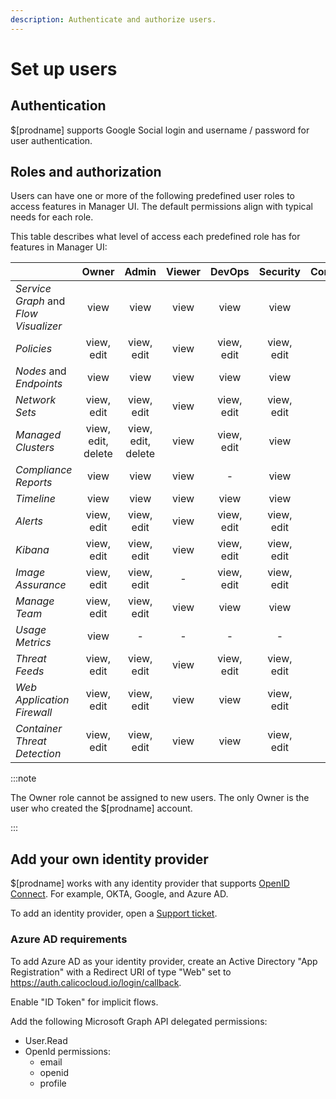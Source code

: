 ```yaml
---
description: Authenticate and authorize users.
---
```


# Set up users

## Authentication

$[prodname] supports Google Social login and username / password for user authentication.

## Roles and authorization

Users can have one or more of the following predefined user roles to access features in Manager UI.
The default permissions align with typical needs for each role.

This table describes what level of access each predefined role has for features in Manager UI:

|                                       |   Owner    |   Admin    | Viewer |   DevOps   |  Security  | Compliance | UsageMetrics | ImageAssuranceAdmin |
|---------------------------------------|:------------------:|:------------------:|:------:|:----------:|:----------:|:----------:|:------------:|:-------------------:|
| _Service Graph_ and _Flow Visualizer_ |        view        |        view        |  view  |    view    |    view    |     -      |      -       |          -          |
| _Policies_                            |     view, edit     |     view, edit     |  view  | view, edit | view, edit |    view    |      -       |          -          |
| _Nodes_ and _Endpoints_               |        view        |        view        |  view  |    view    |    view    |    view    |      -       |          -          |
| _Network Sets_                        |     view, edit     |     view, edit     |  view  | view, edit | view, edit |     -      |      -       |          -          |
| _Managed Clusters_                    | view, edit, delete | view, edit, delete |  view  | view, edit |    view    |     -      |      -       |          -          |
| _Compliance Reports_                  |        view        |        view        |  view  |     -      |    view    |    view    |      -       |          -          |
| _Timeline_                            |        view        |        view        |  view  |    view    |    view    |     -      |      -       |          -          |
| _Alerts_                              |     view, edit     |     view, edit     |  view  | view, edit | view, edit |     -      |      -       |          -          |
| _Kibana_                              |     view, edit     |     view, edit     |  view  | view, edit | view, edit |     -      |      -       |          -          |
| _Image Assurance_                     |     view, edit     |     view, edit     |   -    | view, edit | view, edit |     -      |      -       |     view, edit      |
| _Manage Team_                         |     view, edit     |     view, edit     |  view  |    view    |    view    |     -      |      -       |          -          |
| _Usage Metrics_                       |        view        |         -          |   -    |     -      |     -      |     -      |     view     |          -          |
| _Threat Feeds_                        |     view, edit     |     view, edit     |  view  | view, edit | view, edit |     -      |      -       |          -          |
| _Web Application Firewall_            |     view, edit     |     view, edit     |  view  |    view    | view, edit |     -      |      -       |          -          |
| _Container Threat Detection_          |     view, edit     |     view, edit     |  view  |    view    | view, edit |     -      |      -       |          -          |

:::note

The Owner role cannot be assigned to new users. The only Owner is the user who created the $[prodname] account.

:::

## Add your own identity provider

$[prodname] works with any identity provider that supports [OpenID Connect](https://openid.net/connect/). For example, OKTA, Google, and Azure AD.

To add an identity provider, open a [Support ticket](https://support.tigera.io/).

### Azure AD requirements

To add Azure AD as your identity provider, create an Active Directory "App Registration" with a Redirect URI of type "Web" set to https://auth.calicocloud.io/login/callback.

Enable "ID Token" for implicit flows.

Add the following Microsoft Graph API delegated permissions:

- User.Read
- OpenId permissions:
  - email
  - openid
  - profile

